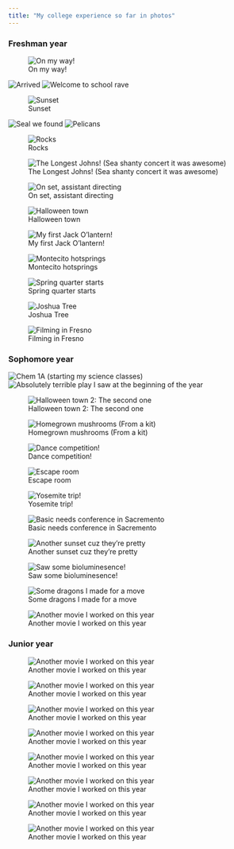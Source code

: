 ```yaml
---
title: "My college experience so far in photos"
---
```


### Freshman year

![On my way!](images/gallery/omw.jpg){.lightbox group="freshman year"}

![Arrived](images/gallery/arrived.jpg){.lightbox group="freshman year"}
![Welcome to school rave](images/gallery/storke_rave.jpg){.lightbox group="freshman year"}

![Sunset](images/gallery/beach_sunset.jpg){.lightbox group="freshman year"}

![Seal we found](images/gallery/dead_seal.jpg){.lightbox group="freshman year"}
![Pelicans](images/gallery/pelican.jpg){.lightbox group="freshman year"}

![Rocks](images/gallery/rocks.jpg){.lightbox group="freshman year"}

![The Longest Johns! (Sea shanty concert it was awesome)](images/gallery/tlj.jpg){.lightbox group="freshman year"}

![On set, assistant directing](images/gallery/filming.jpg){.lightbox group="freshman year"}

![Halloween town](images/gallery/halloween_town.jpg){.lightbox group="freshman year"}

![My first Jack O'lantern!](images/gallery/clancy.jpeg){.lightbox group="freshman year"}

![Montecito hotsprings](images/gallery/hotspring_hike.jpg){.lightbox group="freshman year"}

![Spring quarter starts](images/gallery/lounging.jpg){.lightbox group="freshman year"}

![Joshua Tree](images/gallery/jtree.jpg){.lightbox group="freshman year"}

![Filming in Fresno](images/gallery/fresno.jpg){.lightbox group="freshman year"}

### Sophomore year

![Chem 1A (starting my science classes)](images/gallery/chem.jpg){.lightbox group="sophomore year"}
![Absolutely terrible play I saw at the beginning of the year](images/gallery/terrible_play.jpeg){.lightbox group="sophomore year"}

![Halloween town 2: The second one](images/gallery/halloween_town_2.jpeg){.lightbox group="sophomore year"}

![Homegrown mushrooms (From a kit)](images/gallery/mushrooms.jpeg){.lightbox group="sophomore year"}

![Dance competition!](images/gallery/dance_comp.jpeg){.lightbox group="sophomore year"}

![Escape room](images/gallery/escape room.jpeg){.lightbox group="sophomore year"}

![Yosemite trip!](images/gallery/yosemite.jpeg){.lightbox group="sophomore year"}

![Basic needs conference in Sacremento](images/gallery/chebna.jpeg){.lightbox group="sophomore year"}

![Another sunset cuz they're pretty](images/gallery/another_sunset.jpeg){.lightbox group="sophomore year"}


![Saw some bioluminesence!](images/gallery/bioluminesence.jpeg){.lightbox group="sophomore year"}

![Some dragons I made for a move](images/gallery/dragons.jpeg){.lightbox group="sophomore year"}

![Another movie I worked on this year](images/gallery/more_filming.jpeg){.lightbox group="sophomore year"}

### Junior year

![Another movie I worked on this year](images/gallery/more_filming.jpeg){.lightbox group="sophomore year"}

![Another movie I worked on this year](images/gallery/more_filming.jpeg){.lightbox group="sophomore year"}

![Another movie I worked on this year](images/gallery/more_filming.jpeg){.lightbox group="sophomore year"}

![Another movie I worked on this year](images/gallery/more_filming.jpeg){.lightbox group="sophomore year"}

![Another movie I worked on this year](images/gallery/more_filming.jpeg){.lightbox group="sophomore year"}

![Another movie I worked on this year](images/gallery/more_filming.jpeg){.lightbox group="sophomore year"}

![Another movie I worked on this year](images/gallery/more_filming.jpeg){.lightbox group="sophomore year"}

![Another movie I worked on this year](images/gallery/more_filming.jpeg){.lightbox group="sophomore year"}

